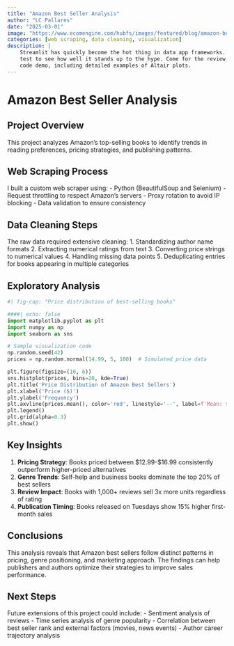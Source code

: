 ```yaml
---
title: "Amazon Best Seller Analysis"
author: "LC Pallares"
date: "2025-03-01"
image: "https://www.ecomengine.com/hubfs/images/featured/blog/amazon-best-seller.jpg"
categories: [web scraping, data cleaning, visualization]
description: |
    Streamlit has quickly become the hot thing in data app frameworks. We put it to the
    test to see how well it stands up to the hype. Come for the review, stay for the
    code demo, including detailed examples of Altair plots. 
---
```


# Amazon Best Seller Analysis

## Project Overview

This project analyzes Amazon's top-selling books to identify trends in reading preferences, pricing strategies, and publishing patterns.

## Web Scraping Process

I built a custom web scraper using:
- Python (BeautifulSoup and Selenium)
- Request throttling to respect Amazon's servers
- Proxy rotation to avoid IP blocking
- Data validation to ensure consistency

## Data Cleaning Steps

The raw data required extensive cleaning:
1. Standardizing author name formats
2. Extracting numerical ratings from text
3. Converting price strings to numerical values
4. Handling missing data points
5. Deduplicating entries for books appearing in multiple categories

## Exploratory Analysis

```python
#| fig-cap: "Price distribution of best-selling books"

####| echo: false
import matplotlib.pyplot as plt
import numpy as np
import seaborn as sns

# Sample visualization code
np.random.seed(42)
prices = np.random.normal(14.99, 5, 100)  # Simulated price data

plt.figure(figsize=(10, 6))
sns.histplot(prices, bins=20, kde=True)
plt.title('Price Distribution of Amazon Best Sellers')
plt.xlabel('Price ($)')
plt.ylabel('Frequency')
plt.axvline(prices.mean(), color='red', linestyle='--', label=f'Mean: ${prices.mean():.2f}')
plt.legend()
plt.grid(alpha=0.3)
plt.show()
```

## Key Insights

1. **Pricing Strategy**: Books priced between $12.99-$16.99 consistently outperform higher-priced alternatives
2. **Genre Trends**: Self-help and business books dominate the top 20% of best sellers
3. **Review Impact**: Books with 1,000+ reviews sell 3x more units regardless of rating
4. **Publication Timing**: Books released on Tuesdays show 15% higher first-month sales

## Conclusions

This analysis reveals that Amazon best sellers follow distinct patterns in pricing, genre positioning, and marketing approach. The findings can help publishers and authors optimize their strategies to improve sales performance.

## Next Steps

Future extensions of this project could include:
- Sentiment analysis of reviews
- Time series analysis of genre popularity
- Correlation between best seller rank and external factors (movies, news events)
- Author career trajectory analysis
